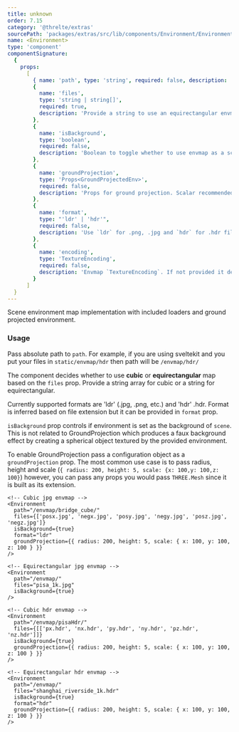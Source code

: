 ```yaml
---
title: unknown
order: 7.15
category: '@threlte/extras'
sourcePath: 'packages/extras/src/lib/components/Environment/Environment.svelte'
name: <Environment>
type: 'component'
componentSignature:
  {
    props:
      [
        { name: 'path', type: 'string', required: false, description: 'Defaults to "/"' },
        {
          name: 'files',
          type: 'string | string[]',
          required: true,
          description: 'Provide a string to use an equirectangular envmap and a string array to use a cubic envmap'
        },
        {
          name: 'isBackground',
          type: 'boolean',
          required: false,
          description: 'Boolean to toggle whether to use envmap as a scene background.'
        },
        {
          name: 'groundProjection',
          type: 'Props<GroundProjectedEnv>',
          required: false,
          description: 'Props for ground projection. Scalar recommended to 100. Depending on envmap and project requirements, good starting point is radius: 200, height: 5.'
        },
        {
          name: 'format',
          type: "'ldr' | 'hdr'",
          required: false,
          description: 'Use `ldr` for .png, .jpg and `hdr` for .hdr file formats'
        },
        {
          name: 'encoding',
          type: 'TextureEncoding',
          required: false,
          description: 'Envmap `TextureEncoding`. If not provided it defaults to `sRGBEncoding` for cubemap and `LinearEncoding` for equirectangular'
        }
      ]
  }
---
```


Scene environment map implementation with included loaders and ground projected environment.

<Example path="extras/environment" />

### Usage

Pass absolute path to `path`. For example, if you are using sveltekit and you put your files in `static/envmap/hdr` then path will be `/envmap/hdr/`

The component decides whether to use **cubic** or **equirectangular** map based on the `files` prop. Provide a string array for cubic or a string for equirectangular.

Currently supported formats are 'ldr' (.jpg, .png, etc.) and 'hdr' .hdr. Format is inferred based on file extension but it can be provided in `format` prop.

`isBackground` prop controls if environment is set as the background of `scene`. This is not related to GroundProjection which produces a faux background effect by creating a spherical object textured by the provided environment.

To enable GroundProjection pass a configuration object as a `groundProjection` prop. The most common use case is to pass radius, height and scale (`{ radius: 200, height: 5, scale: {x: 100,y: 100,z: 100}`) however, you can pass any props you would pass `THREE.Mesh` since it is built as its extension.

```svelte
<!-- Cubic jpg envmap -->
<Environment
  path="/envmap/bridge_cube/"
  files={['posx.jpg', 'negx.jpg', 'posy.jpg', 'negy.jpg', 'posz.jpg', 'negz.jpg']}
  isBackground={true}
  format="ldr"
  groundProjection={{ radius: 200, height: 5, scale: { x: 100, y: 100, z: 100 } }}
/>

<!-- Equirectangular jpg envmap -->
<Environment
  path="/envmap/"
  files="pisa_1k.jpg"
  isBackground={true}
/>

<!-- Cubic hdr envmap -->
<Environment
  path="/envmap/pisaHdr/"
  files={[['px.hdr', 'nx.hdr', 'py.hdr', 'ny.hdr', 'pz.hdr', 'nz.hdr']]}
  isBackground={true}
  groundProjection={{ radius: 200, height: 5, scale: { x: 100, y: 100, z: 100 } }}
/>

<!-- Equirectangular hdr envmap -->
<Environment
  path="/envmap/"
  files="shanghai_riverside_1k.hdr"
  isBackground={true}
  format="hdr"
  groundProjection={{ radius: 200, height: 5, scale: { x: 100, y: 100, z: 100 } }}
/>
```
